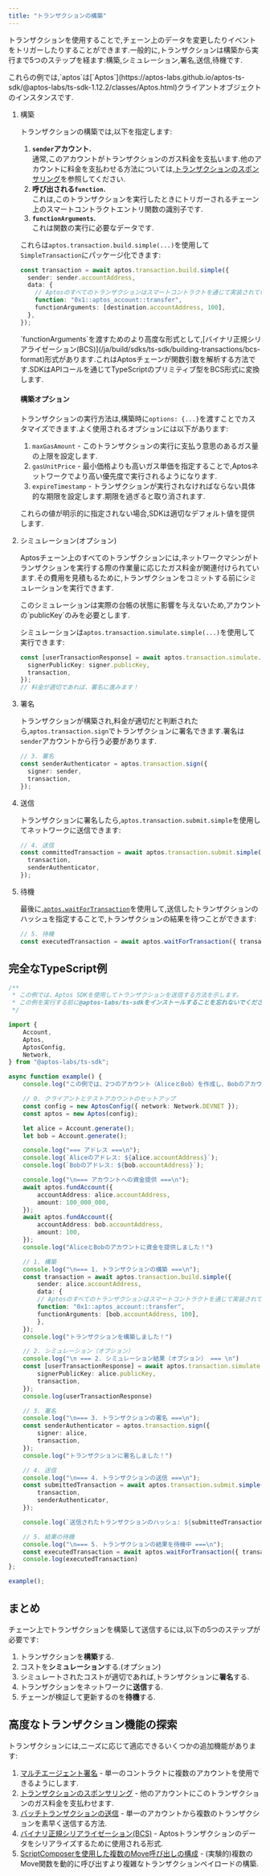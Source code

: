 ```yaml
---
title: "トランザクションの構築"
---
```


トランザクションを使用することで,チェーン上のデータを変更したりイベントをトリガーしたりすることができます.一般的に,トランザクションは構築から実行まで5つのステップを経ます:構築,シミュレーション,署名,送信,待機です.






<Aside type="note">
  これらの例では,`aptos`は[`Aptos`](https://aptos-labs.github.io/aptos-ts-sdk/@aptos-labs/ts-sdk-1.12.2/classes/Aptos.html)クライアントオブジェクトのインスタンスです.
</Aside>



<Steps>

1. 構築

   トランザクションの構築では,以下を指定します:

   1. **`sender`アカウント.** <br />通常,このアカウントがトランザクションのガス料金を支払います.他のアカウントに料金を支払わせる方法については,[トランザクションのスポンサリング](/ja/build/sdks/ts-sdk/building-transactions/sponsoring-transactions)を参照してください.
   2. **呼び出される`function`.** <br />これは,このトランザクションを実行したときにトリガーされるチェーン上のスマートコントラクトエントリ関数の識別子です.
   3. **`functionArguments`.** <br />これは関数の実行に必要なデータです.

   これらは`aptos.transaction.build.simple(...)`を使用して`SimpleTransaction`にパッケージ化できます:

   ```typescript filename="build-a-transaction.ts"
   const transaction = await aptos.transaction.build.simple({
     sender: sender.accountAddress,
     data: {
       // Aptosのすべてのトランザクションはスマートコントラクトを通じて実装されています。
       function: "0x1::aptos_account::transfer",
       functionArguments: [destination.accountAddress, 100],
     },
   });
   ```

   <Aside type="note">
     `functionArguments`を渡すためのより高度な形式として,[バイナリ正規シリアライゼーション(BCS)](/ja/build/sdks/ts-sdk/building-transactions/bcs-format)形式があります.これはAptosチェーンが関数引数を解析する方法です.SDKはAPIコールを通じてTypeScriptのプリミティブ型をBCS形式に変換します.
   </Aside>

   #### 構築オプション

   トランザクションの実行方法は,構築時に`options: {...}`を渡すことでカスタマイズできます.よく使用されるオプションには以下があります:

   1. `maxGasAmount` - このトランザクションの実行に支払う意思のあるガス量の上限を設定します.
   2. `gasUnitPrice` - 最小価格よりも高いガス単価を指定することで,Aptosネットワークでより高い優先度で実行されるようになります.
   3. `expireTimestamp` - トランザクションが実行されなければならない具体的な期限を設定します.期限を過ぎると取り消されます.

   これらの値が明示的に指定されない場合,SDKは適切なデフォルト値を提供します.

2. シミュレーション(オプション)

   Aptosチェーン上のすべてのトランザクションには,ネットワークマシンがトランザクションを実行する際の作業量に応じたガス料金が関連付けられています.その費用を見積もるために,トランザクションをコミットする前にシミュレーションを実行できます.

   <Aside type="note">
     このシミュレーションは実際の台帳の状態に影響を与えないため,アカウントの`publicKey`のみを必要とします.
   </Aside>

   シミュレーションは`aptos.transaction.simulate.simple(...)`を使用して実行できます:

   ```typescript filename="build-a-transaction.ts"
   const [userTransactionResponse] = await aptos.transaction.simulate.simple({
     signerPublicKey: signer.publicKey,
     transaction,
   });
   // 料金が適切であれば、署名に進みます！
   ```

3. 署名

   トランザクションが構築され,料金が適切だと判断されたら,`aptos.transaction.sign`でトランザクションに署名できます.署名は`sender`アカウントから行う必要があります.

   ```typescript filename="build-a-transaction.ts"
   // 3. 署名
   const senderAuthenticator = aptos.transaction.sign({
     signer: sender,
     transaction,
   });
   ```

4. 送信

   トランザクションに署名したら,`aptos.transaction.submit.simple`を使用してネットワークに送信できます:

   ```typescript filename="build-a-transaction.ts"
   // 4. 送信
   const committedTransaction = await aptos.transaction.submit.simple({
     transaction,
     senderAuthenticator,
   });
   ```

5. 待機

   最後に,[`aptos.waitForTransaction`](https://aptos-labs.github.io/aptos-ts-sdk/@aptos-labs/ts-sdk-1.12.2/classes/Aptos.html#waitForTransaction)を使用して,送信したトランザクションのハッシュを指定することで,トランザクションの結果を待つことができます:

   ```typescript filename="build-a-transaction.ts"
   // 5. 待機
   const executedTransaction = await aptos.waitForTransaction({ transactionHash: committedTransaction.hash });
   ```

</Steps>



## 完全なTypeScript例

```typescript filename="build-a-transaction.ts"
/**
 * この例では、Aptos SDKを使用してトランザクションを送信する方法を示します。
 * この例を実行する前に@aptos-labs/ts-sdkをインストールすることを忘れないでください！
 */

import {
    Account,
    Aptos,
    AptosConfig,
    Network,
} from "@aptos-labs/ts-sdk";

async function example() {
    console.log("この例では、2つのアカウント（AliceとBob）を作成し、BobのアカウントにAPTを送金するトランザクションを送信します。");

    // 0. クライアントとテストアカウントのセットアップ
    const config = new AptosConfig({ network: Network.DEVNET });
    const aptos = new Aptos(config);

    let alice = Account.generate();
    let bob = Account.generate();

    console.log("=== アドレス ===\n");
    console.log(`Aliceのアドレス: ${alice.accountAddress}`);
    console.log(`Bobのアドレス: ${bob.accountAddress}`);

    console.log("\n=== アカウントへの資金提供 ===\n");
    await aptos.fundAccount({
        accountAddress: alice.accountAddress,
        amount: 100_000_000,
    });  
    await aptos.fundAccount({
        accountAddress: bob.accountAddress,
        amount: 100,
    });
    console.log("AliceとBobのアカウントに資金を提供しました！")

    // 1. 構築
    console.log("\n=== 1. トランザクションの構築 ===\n");
    const transaction = await aptos.transaction.build.simple({
        sender: alice.accountAddress,
        data: {
        // Aptosのすべてのトランザクションはスマートコントラクトを通じて実装されています。
        function: "0x1::aptos_account::transfer",
        functionArguments: [bob.accountAddress, 100],
        },
    });
    console.log("トランザクションを構築しました！")

    // 2. シミュレーション（オプション）
    console.log("\n === 2. シミュレーション結果（オプション） === \n")
    const [userTransactionResponse] = await aptos.transaction.simulate.simple({
        signerPublicKey: alice.publicKey,
        transaction,
    });
    console.log(userTransactionResponse)

    // 3. 署名
    console.log("\n=== 3. トランザクションの署名 ===\n");
    const senderAuthenticator = aptos.transaction.sign({
        signer: alice,
        transaction,
    });
    console.log("トランザクションに署名しました！")

    // 4. 送信
    console.log("\n=== 4. トランザクションの送信 ===\n");
    const submittedTransaction = await aptos.transaction.submit.simple({
        transaction,
        senderAuthenticator,
    });

    console.log(`送信されたトランザクションのハッシュ: ${submittedTransaction.hash}`);

    // 5. 結果の待機
    console.log("\n=== 5. トランザクションの結果を待機中 ===\n");
    const executedTransaction = await aptos.waitForTransaction({ transactionHash: submittedTransaction.hash });
    console.log(executedTransaction)
};

example();
```

## まとめ

チェーン上でトランザクションを構築して送信するには,以下の5つのステップが必要です:

1. トランザクションを**構築**する.
2. コストを**シミュレーション**する.(オプション)
3. シミュレートされたコストが適切であれば,トランザクションに**署名**する.
4. トランザクションをネットワークに**送信**する.
5. チェーンが検証して更新するのを**待機**する.

## 高度なトランザクション機能の探索

トランザクションには,ニーズに応じて適応できるいくつかの追加機能があります:

1. [マルチエージェント署名](/ja/build/sdks/ts-sdk/building-transactions/multi-agent-transactions) - 単一のコントラクトに複数のアカウントを使用できるようにします.
2. [トランザクションのスポンサリング](/ja/build/sdks/ts-sdk/building-transactions/sponsoring-transactions) - 他のアカウントにこのトランザクションのガス料金を支払わせます.
3. [バッチトランザクションの送信](/ja/build/sdks/ts-sdk/building-transactions/batching-transactions) - 単一のアカウントから複数のトランザクションを素早く送信する方法.
4. [バイナリ正規シリアライゼーション(BCS)](/ja/build/sdks/ts-sdk/building-transactions/bcs-format) - Aptosトランザクションのデータをシリアライズするために使用される形式.
5. [ScriptComposerを使用した複数のMove呼び出しの構成](/ja/build/sdks/ts-sdk/building-transactions/script-composer) - (実験的)複数のMove関数を動的に呼び出すより複雑なトランザクションペイロードの構築.
